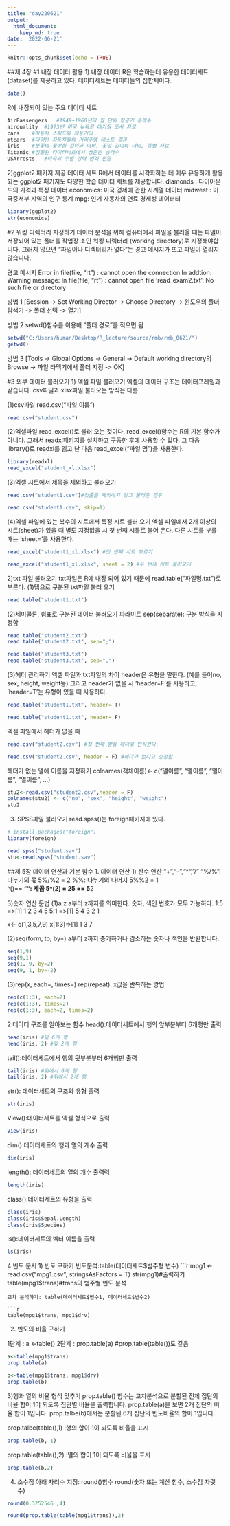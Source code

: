 ```yaml
---
title: "day220621"
output:  
  html_document:    
    keep_md: true
date: '2022-06-21'
---
```


```r
knitr::opts_chunk$set(echo = TRUE)
```

##제 4장
#1 내장 데이터 활용
1) 내장 데이터
R은 학습하는데 유용한 데이터세트(dataset)를 제공하고 있다. 데이터세트는 데이터들의 집합체이다.
```r
data()
```
R에 내장되어 있는 주요 데이터 세트
```r

AirPassengers	#1949~1960년의 월 단위 항공기 승객수
airquality	#1973년 미국 뉴욕의 대기질 조사 자료
cars	#자동차 스피드와 제동거리
mtcars	#다양한 자동차들의 거리주행 테스트 결과
iris	#붓꽃의 꽃받침 길이와 너비, 꽃잎 길이와 너비, 종별 자료
Titanic	#침몰된 타이타닉호에서 생존한 승객수
USArrests	#미국의 주별 강력 범죄 현황

```
2)ggplot2 패키지 제공 데이터 세트
R에서 데이터를 시각화하는 데 매우 유용하게 활용되는 ggplot2 패키지도 다양한 학습 데이터 세트를 제공합니다. 
diamonds : 다이아몬드의 가격과 특징 데이터
economics: 미국 경제에 관한 시계열 데이터
midwest : 미국중서부 지역의 인구 통계
mpg: 인기 자동차의 연료 경제성 데이터터
```r
library(ggplot2)
str(economics)
```

#2 워킹 디렉터리 지정하기 
데이터 분석을 위해 컴퓨터에서 파일을 불러올 때는 파일이 저장되어 있는 폴더를 작업장 소인 워킹 디렉터리 (working directory)로 지정해야합니다. 그러지 않으면 "파일이나 디렉터리가 없다"는 경고 메시지가 뜨고 파일이 열리지 않습니다.

경고 메시지 
Error in file(file, "rt") : cannot open the connection
In addtion: Warning message: In file(file, "rt") : cannot open file 'read_exam2.txt': No such file or directory

방법 1
[Session -> Set Working Director -> Choose Directory -> 윈도우의 폴더 탐색기 -> 폴더 선택 -> 열기]

방법 2
setwd()함수를 이용해 "폴더 경로"를 적으면 됨
```r
setwd("C:/Users/human/Desktop/R_lecture/source/rmb/rmb_0621/")
getwd()
```

방법 3
[Tools -> Global Options -> General -> Default working directory의 Browse -> 파일 타맥기에서 폴더 지정 -> OK] 

#3 외부 데이터 불러오기
1) 엑셀 파일 불러오기
엑셀의 데이터 구조는 데이터프레임과 같습니다. csv파일과 xlsx파일 불러오는 방식은 다름

(1)csv파일
read.csv("파일 이름")
```r
read.csv("student.csv")
```

(2)엑셀파일 
read_excel()로 불러 오는 것이다. read_excel()함수는 R의 기본 함수가 아니다. 그래서 readxl패키지를 설치하고 구동한 후에 사용할 수 있다. 그 다음 library()로 readxl를 읽고 난 다음 read_excel("파일 명")을 사용한다.


```r
library(readxl)
read_excel("student_xl.xlsx")

```

(3)엑셀 시트에서 제목을 제외하고 불러오기
```r
read.csv("student1.csv")#첫줄을 제외하지 않고 불러온 경우
```
```r
read.csv("student1.csv", skip=1)
```
(4)엑셀 파일에 있는 복수의 시트에서 특정 시트 불러 오기
엑셀 파일에서 2개 이상의 시트(sheet)가 있을 때 별도 지정없을 시 첫 번째  시틀르 불어 온다. 다른 시트를 부를 때는 'sheet='를 사용한다.
```r
read_excel("student1_xl.xlsx") #첫 번째 시트 부르기

```
```r
read_excel("student1_xl.xlsx", sheet = 2) #두 번재 시트 불러오기

```

2)txt 파일 불러오기
txt파일은 R에 내장 되어 있기 때문에 read.table("파일명.txt")로 부른다. 
(1)탭으로 구분된 txt파일 불러 오기
```r
read.table("student1.txt")
```
(2)세미콜론, 쉼표로 구분된 데이터 불러오기
파라미트 sep(separate): 구분 방식을 지정함
```r
read.table("student2.txt")
read.table("student2.txt", sep=";") 

``` 
```r
read.table("student3.txt")
read.table("student3.txt", sep=",")
```
(3)헤더 관리하기
엑셀 파일과 txt파일의 차이
header은 유형을 말한다. (예를 들어no, sex, height, weight등)
그리고 header가 없을 시 'header=F'를 사용하고, 'header=T'는 유형이 있을 때 사용하다. 
```r
read.table("student1.txt", header= T)
```

```r
read.table("student1.txt", header= F)
```
엑셀 파일에서 헤더가 없을 때
```r
read.csv("student2.csv") #첫 번째 항을 헤더로 인식한다. 
```
```r
read.csv("student2.csv", header = F) #헤더가 없다고 성정함
```

헤더가 없는 열에 이름을 지정하기 
colnames(객체이름)<- c("열이름", "열이름", "열이름", "열이름", ...)
```r
stu2<-read.csv("student2.csv",header = F)
colnames(stu2) <- c("no", "sex", "height", "weight")
stu2
```

3) SPSS파일 불러오기 
read.spss()는 foreign패키지에 있다. 
```r
# install.packages("foreign")
library(foreign)

read.spss("student.sav")
stu<-read.spss("student.sav")

```

##제 5장 데이터 연산과 기본 함수
1. 데이터 연산
1) 산수 연산 
"+","-","*","/"
"%/%": 나누기의 몫    5%/%2 = 2
%%: 나누기의 나머지   5%%2  = 1   
^()== "**": 제곱             5^(2) = 25 == 5**2

3)숫자 연산 문법
(1)a:z
a부터 z까지를 의미한다. 숫자, 색인 번호가 모두 가능하다.
1:5 =>[1] 1 2 3 4 5
5:1 =>[1] 5 4 3 2 1

x<- c(1,3,5,7,9)
x[1:3]=>[1] 1 3 7

(2)seq(form, to, by=)
a부터 z까지 증가하거나 감소하는 숫자나 색인을 반환합니다. 

```r
seq(1,9)
seq(9,1)
seq(1, 9, by=2)
seq(9, 1, by=-2)
```
(3)rep(x, each=, times=)
rep(repeat): x값을 반복하는 방법
```r
rep(c(1:3), each=2)
rep(c(1:3), times=2)
rep(c(1:3), each=2, times=2)
```
2 데이터 구조를 알아보는 함수
head():데이터세트에서 행의 앞부분부터 6개행만 출력
```r
head(iris) #앞 6개 행
head(iris, 2) #앞 2개 행
```

tail():데이터세트에서 행의 뒷부분부터 6개행만 출력
```r
tail(iris) #뒤에서 6개 행
tail(iris, 2) #뒤에서 2개 행
```

str(): 데이터세트의 구조와 유형 출력
```r
str(iris)
```

View():데이터세트를 엑셀 형식으로 출력
```r
View(iris)
```

dim():데이터세트의 행과 열의 개수 출력
```r
dim(iris)
```

length(): 데이터세트의 열의 개수 출력력
```r
length(iris)
```

class():데이터세트의 유형을 출력
```r
class(iris)
class(iris$Sepal.Length)
class(iris$Species)
```

ls():데이터세트의 벡터 이름을 출력
```r
ls(iris)
```

4 빈도 분서
1) 빈도 구하기 
빈도분석:table(데이터세트$범주형 변수)
```r
mpg1 <- read.csv("mpg1.csv", stringsAsFactors = T)
str(mpg1)#출력하기
table(mpg1$trans)#trans의 범주별 빈도 분석
```
교차 분석하기: table(데이터세트$변수1, 데이터세트$변수2)

```r
table(mpg1$trans, mpg1$drv)
```
2) 빈도의 비율 구하기

1단계 : a <-table()
2단계 : prop.table(a) #prop.table(table())도 같음 

```r
a<-table(mpg1$trans)
prop.table(a)
```
```r
b<-table(mpg1$trans, mpg1$drv)
prop.table(b)
```

3)행과 열의 비율 형식 맞추기
prop.table() 함수는 교차분석으로 분할된 전체 집단의 비율 합이 1이 되도록 집단별 비율을 출력합니다. 
prop.table(a)을 보면 2개 집단의 비율 합이 1입니다. 
prop.talbe(b)에서는 분할된 6개 집단의 빈도비율의 합이 1입니다. 

prop.talbe(table(),1) :행의 합이 1이 되도록 비율을 표시
```r
prop.table(b, 1)
```

prop.table(table(),2) :열의 합이 1이 되도록 비율을 표시
```r
prop.table(b,2)
```

4) 소수점 아래 자리수 지정: round()함수
round(숫자 또는 계산 함수, 소수점 자릿 수) 
```r
round(0.3252546 ,4)
```
```r
round(prop.table(table(mpg1$trans)),2)
```